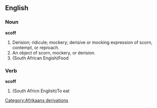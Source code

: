 ==English==
===Noun===
'''scoff'''
#Derision; ridicule; mockery; derisive or mocking expression of scorn, contempt, or reproach.
#An object of scorn, mockery, or derision.
#(South African Engish)Food
===Verb===
'''scoff'''
#(South Africn English)To eat
[[Category:Afrikaans derivations]]